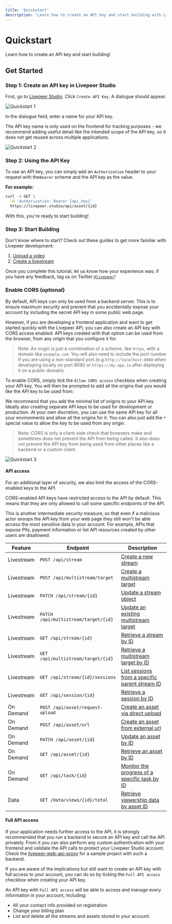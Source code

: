 ```yaml
---
title: 'Quickstart'
description: 'Learn how to create an API key and start building with Livepeer!'
---
```



# Quickstart

Learn how to create an API key and start building!

## Get Started

### Step 1: Create an API key in Livepeer Studio

First, go to [Livepeer Studio](https://livepeer.studio/dashboard). Click `Create API Key`. A dialogue should appear.

![Quickstart 1](/images/quickstart/create-an-api-key.png)

In the dialogue field, enter a name for your API key.

<Callout>
  The API key name is only used on the frontend for tracking purposes - we
  recommend adding useful detail like the intended scope of the API key, so it
  does not get reused across multiple applications.
</Callout>

![Quickstart 2](/images/quickstart/create-key.png)

### Step 2: Using the API Key

To use an API key, you can simply add an `Authorization` header to your request
with the`Bearer` scheme and the API key as the value.

**For example:**

```bash
curl -X GET \
  -H 'Authorization: Bearer {api_key}'
  https://livepeer.studio/api/asset/{id}
```

With this, you're ready to start building!

### Step 3: Start Building

Don't know where to start? Check out these guides to get more familiar with
Livepeer development:

1. [Upload a video](/guides/developing/upload-a-video-asset)
2. [Create a livestream](/guides/developing/create-a-livestream)

Once you complete this tutorial, let us know how your experience was; if you have any feedback, tag us on Twitter
[`@livepeer`](https://twitter.com/livepeer)!

### Enable CORS (optional)

By default, API keys can only be used from a backend server. This is to ensure
maximum security and prevent that you accidentally expose your account by
including the secret API key in some public web page.

However, if you are developing a frontend application and want to get started
quickly with the Livepeer API, you can also create an API key with CORS access
enabled. API keys created with that option can be used from the browser, from
any origin that you configure it for.

> Note: An origin is just a combination of a scheme, like `https`, with a domain like `example.com`. You will also need to include the port number if you are using a non-standard port.(e.g.`http://localhost:8080` when developing locally on port 8080 or `https://my.app.io` after deploying it on a public domain).

To enable CORS, simply tick the `Allow CORS access` checkbox when creating your
API key. You will then be prompted to add all the origins that you would like
the API key to be used from:

We recommend that you add the minimal list of origins to your API key. Ideally
also creating separate API keys to be used for development or production. At
your own discretion, you can use the same API key for all your environments and
allow all the origins for it. You can also just add the `*` special value to
allow the key to be used from any origin.

> Note: CORS is only a client-side check that browsers make and sometimes does
  not prevent the API from being called. It also does not prevent the API key
  from being used from other places like a backend or a custom client. 

![Quickstart 3](/images/quickstart/cors.png)

#### API access
For an additional layer of security, we also limit the access of the
CORS-enabled keys to the API. 

CORS-enabled API keys have restricted access to the API by default. This means
that they are only allowed to call some specific endpoints of the API.

This is another intermediate security measure, so that even if a malicious actor
snoops the API key from your web page they still won't be able access the most
sensitive data in your account. For example, APIs that expose PIIs, payment
information or list API resources created by other users are disallowed.


| Feature | Endpoint| Description |
| ---- | ---- | ----------- |
| Livestream | `POST /api/stream`  | [Create a new stream](../../reference/api/create-stream) |
| Livestream | `POST /api/multistream/target`  | [Create a multistream target](../../reference/api/create-multistream-target) |
| Livestream | `PATCH /api/stream/{id}`  | [Update a stream object](../../reference/api/update-stream) |
| Livestream | `PATCH /api/multistream/target/{id}`  | [Update an existing multistream target](../../reference/api/update-multistream-target) |
| Livestream | `GET /api/stream/{id}`  | [Retrieve a stream by ID](../../reference/api/get-stream)| 
| Livestream | `GET /api/multistream/target/{id}`  | [Retrieve a multistream target by ID](../../reference/api/get-multistream-target)| 
| Livestream | `GET /api/stream/{id}/sessions`  | [List sessions from a specific parent stream ID](../../reference/api/get-sessions) | 
| Livestream | `GET /api/session/{id}`  | [Retrieve a session by ID](../../reference/api/get-session)| 
| On Demand| `POST /api/asset/request-upload`  | [Create an asset via direct upload](../../reference/api/create-asset) | 
| On Demand| `POST /api/asset/url`  | [Create an asset from external url](../../reference/api/create-asset-via-url) | 
| On Demand| `PATCH /api/asset/{id}`  | [Update an asset by ID](../../reference/api/update-asset) | 
| On Demand| `GET /api/asset/{id}`  | [Retrieve an asset by ID](../../reference/api/get-assets) | 
| On Demand| `GET /api/task/{id}`  | [Monitor the progress of a specific task by ID](../../reference/api/get-tasks) | 
| Data| `GET /data/views/{id}/total`  | [Retrieve viewership data by asset ID](../../guides/developing/viewer-engagement#step-3-retrieve-viewership-data) | 

#### Full API access

If your application needs further access to the API, it is strongly recommended
that you run a backend to secure an API key and call the API privately. From it
you can also perform any custom authentication with your frontend and validate
the API calls to protect your Livepeer Studio account. Check the
[livepeer-web-api-proxy](https://github.com/victorges/livepeer-web-api-proxy)
for a sample project with such a backend.

If you are aware of the implications but still want to create an API key with
full access to your account, you can do so by ticking the `Full API access`
checkbox when creating your API key.

An API key with `Full API access` will be able to access and manage every
information in your account, including: 
- All your contact info provided on registration
- Change your billing plan
- List and delete all the streams and assets stored in your account.
